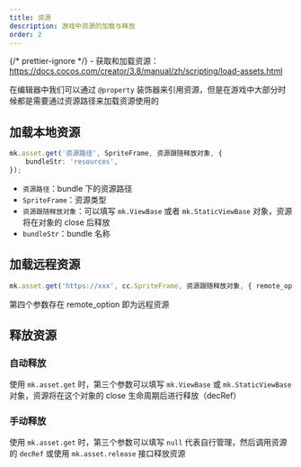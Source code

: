 ```yaml
---
title: 资源
description: 游戏中资源的加载与释放
order: 2
---
```


{/* prettier-ignore */}
<Note type="warning" title="前置知识">
	- 获取和加载资源：https://docs.cocos.com/creator/3.8/manual/zh/scripting/load-assets.html
</Note>

在编辑器中我们可以通过 `@property` 装饰器来引用资源，但是在游戏中大部分时候都是需要通过资源路径来加载资源使用的

## 加载本地资源

```ts
mk.asset.get('资源路径', SpriteFrame, 资源跟随释放对象, {
    bundleStr: 'resources',
});
```

-   `资源路径`：bundle 下的资源路径
-   `SpriteFrame`：资源类型
-   `资源跟随释放对象`：可以填写 `mk.ViewBase` 或者 `mk.StaticViewBase` 对象，资源将在对象的 close 后释放
-   `bundleStr`：bundle 名称

## 加载远程资源

```ts
mk.asset.get('https://xxx', cc.SpriteFrame, 资源跟随释放对象, { remote_option: {} });
```

第四个参数存在 remote_option 即为远程资源

## 释放资源

### 自动释放

使用 `mk.asset.get` 时，第三个参数可以填写 `mk.ViewBase` 或 `mk.StaticViewBase` 对象，资源将在这个对象的 close 生命周期后进行释放（decRef）

### 手动释放

使用 `mk.asset.get` 时，第三个参数可以填写 `null` 代表自行管理，然后调用资源的 `decRef` 或使用 `mk.asset.release` 接口释放资源
